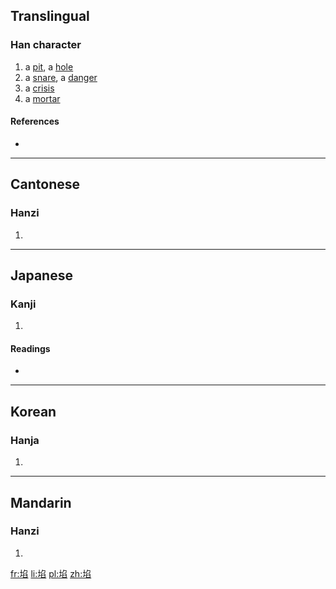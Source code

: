 ==Translingual==

===Han character===
{{Han char|rn=32|rad=土|as=08|sn=11|four=4717<sub>7</sub>|canj=土弓竹X (GNHX)|ids=⿰土臽}}

# a [[pit]], a [[hole]]
# a [[snare]], a [[danger]]
# a [[crisis]]
# a [[mortar]]

====References====
* {{Han ref|kx=0231.040|dkj=05186|dj=0467.080|hdz=10456.030|uh=57F3|ud=22515|bh=D4B9|bd=54457}}

----

==Cantonese==

===Hanzi===
{{yue-hanzi|jyut=[[ham2]]|y=ham2}}

# {{defn|lang=yue|sort=土08}}

----

==Japanese==

===Kanji===
{{ja-kanji|grade=|rs=土08}}

# {{defn|lang=ja|sort=土08}}

====Readings====
* {{ja-readings|on=[[かん]] (kan)|kun=}}

----

==Korean==

===Hanja===
{{ko-hanja|hangeul=감|rv=gam|mr=kam}}

# {{defn|lang=ko|sort=土08}}

----

==Mandarin==

===Hanzi===
{{cmn-hanzi|pin=[[kǎn]] ([[kan3]]), [[shì]] ([[shi4]])|wg=k'an<sup>3</sup>, shih<sup>4</sup>}}

# {{defn|lang=cmn|sort=土08}}

[[fr:埳]]
[[li:埳]]
[[pl:埳]]
[[zh:埳]]